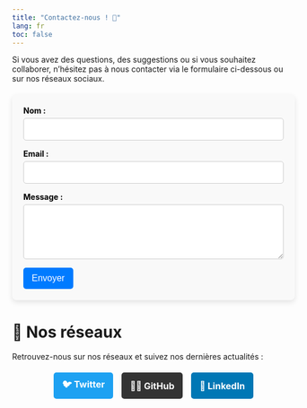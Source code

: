 ```yaml
---
title: "Contactez-nous ! 📩"
lang: fr
toc: false
---
```


Si vous avez des questions, des suggestions ou si vous souhaitez collaborer, n’hésitez pas à nous contacter via le formulaire ci-dessous ou sur nos réseaux sociaux.  

```{=html}
<style>
  form {
    max-width: 500px;
    margin: 20px auto;
    padding: 20px;
    background: var(--quarto-background-color, #f9f9f9);
    border-radius: 8px;
    box-shadow: 0 4px 10px rgba(0, 0, 0, 0.1);
    color: var(--quarto-foreground-color, #000);
  }

  label {
    font-weight: bold;
    display: block;
    margin-bottom: 5px;
  }

  input, textarea {
    width: 100%;
    padding: 10px;
    margin-bottom: 15px;
    border: 1px solid var(--quarto-border-color, #ccc);
    border-radius: 5px;
    font-size: 16px;
    background: var(--quarto-background-color, #fff);
    color: var(--quarto-foreground-color, #000);
  }

  input:focus, textarea:focus {
    border-color: var(--quarto-link-color, #007bff);
    outline: none;
    box-shadow: 0 0 5px rgba(0, 123, 255, 0.5);
  }

  button {
    background: var(--quarto-link-color, #007bff);
    color: var(--quarto-foreground-color, #fff);
    padding: 10px 15px;
    border: none;
    border-radius: 5px;
    font-size: 16px;
    cursor: pointer;
    transition: 0.3s;
  }

  button:hover {
    background: var(--quarto-link-hover-color, #0056b3);
  }
</style>

<form action="https://formspree.io/f/pratiquerpro@outlook.com" method="POST">
  <label for="name">Nom :</label>
  <input type="text" id="name" name="name" required>

  <label for="email">Email :</label>
  <input type="email" id="email" name="email" required>

  <label for="message">Message :</label>
  <textarea id="message" name="message" rows="4" required></textarea>

  <button type="submit">Envoyer</button>
</form>
```

# 🔗 Nos réseaux

Retrouvez-nous sur nos réseaux et suivez nos dernières actualités :  

```{=html}
<style>
  .social-buttons {
    display: flex;
    justify-content: center;
    gap: 15px;
    margin-top: 20px;
  }

  .social-button {
    display: flex;
    align-items: center;
    padding: 10px 15px;
    border-radius: 5px;
    text-decoration: none;
    font-weight: bold;
    font-size: 16px;
    color: white;
    transition: 0.3s ease-in-out;
  }

  .twitter { background: #1DA1F2; }
  .github { background: #333; }
  .linkedin { background: #0077B5; }

  .social-button:hover {
    opacity: 0.8;
    transform: scale(1.05);
  }

  .social-button i {
    margin-right: 8px;
  }
</style>

<div class="social-buttons">
  <a href="https://twitter.com/" class="social-button twitter" target="_blank">
    🐦 Twitter
  </a>
  <a href="https://github.com/PratiqueR" class="social-button github" target="_blank">
    👨‍💻 GitHub
  </a>
  <a href="https://www.linkedin.com/in/PratiqueR/" class="social-button linkedin" target="_blank">
    🔗 LinkedIn
  </a>
</div>
```


